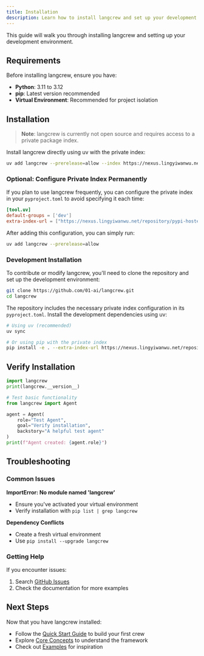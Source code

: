 ```yaml
---
title: Installation
description: Learn how to install langcrew and set up your development environment
---
```


This guide will walk you through installing langcrew and setting up your development environment.

## Requirements

Before installing langcrew, ensure you have:

- **Python**: 3.11 to 3.12
- **pip**: Latest version recommended
- **Virtual Environment**: Recommended for project isolation

## Installation

> **Note**: langcrew is currently not open source and requires access to a private package index.

Install langcrew directly using uv with the private index:

```bash
uv add langcrew --prerelease=allow --index https://nexus.lingyiwanwu.net/repository/pypi-hosted/simple
```

### Optional: Configure Private Index Permanently

If you plan to use langcrew frequently, you can configure the private index in your `pyproject.toml` to avoid specifying it each time:

```toml
[tool.uv]
default-groups = ['dev']
extra-index-url = ["https://nexus.lingyiwanwu.net/repository/pypi-hosted/simple"]
```

After adding this configuration, you can simply run:

```bash
uv add langcrew --prerelease=allow
```

### Development Installation

To contribute or modify langcrew, you'll need to clone the repository and set up the development environment:

```bash
git clone https://github.com/01-ai/langcrew.git
cd langcrew
```

The repository includes the necessary private index configuration in its `pyproject.toml`. Install the development dependencies using uv:

```bash
# Using uv (recommended)
uv sync

# Or using pip with the private index
pip install -e . --extra-index-url https://nexus.lingyiwanwu.net/repository/pypi-hosted/simple
```

## Verify Installation

```python
import langcrew
print(langcrew.__version__)

# Test basic functionality
from langcrew import Agent

agent = Agent(
    role="Test Agent",
    goal="Verify installation",
    backstory="A helpful test agent"
)
print(f"Agent created: {agent.role}")
```

## Troubleshooting

### Common Issues

**ImportError: No module named 'langcrew'**

- Ensure you've activated your virtual environment
- Verify installation with `pip list | grep langcrew`

**Dependency Conflicts**

- Create a fresh virtual environment
- Use `pip install --upgrade langcrew`

### Getting Help

If you encounter issues:

1. Search [GitHub Issues](https://github.com/01-ai/langcrew/issues)
2. Check the documentation for more examples

## Next Steps

Now that you have langcrew installed:

- Follow the [Quick Start Guide](/guides/quickstart) to build your first crew
- Explore [Core Concepts](/concepts/agents) to understand the framework
- Check out [Examples](/examples/game-builder) for inspiration
